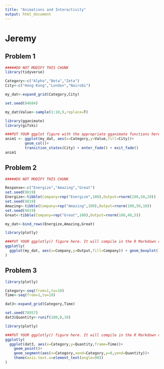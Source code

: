 ```yaml
---
title: "Animations and Interactivity"
output: html_document
---
```


# Jeremy

## Problem 1

```r

#####DO NOT MODIFY THIS CHUNK
library(tidyverse)

Category<-c("Alpha","Beta","Zeta")
City<-c("Hong Kong","London","Nairobi")

my_dat<-expand_grid(Category,City)

set.seed(84684)

my_dat$Value<-sample(1:10,9,replace=T)
```

```r
library(gganimate)
library(gifski)

###PUT YOUR ggplot figure with the appropriate gganimate functions here. It will compile in the html R Markdown report.
anim1 <- ggplot(my_dat, aes(x=Category,y=Value,fill=City))+
         geom_col()+
         transition_states(City) + enter_fade() + exit_fade()
anim1

```

## Problem 2

```r

#####DO NOT MODIFY THIS CHUNK

Response<-c("Energize","Amazing","Great")
set.seed(9819)
Energize<-tibble(Company=rep("Energize",100),Output=rnorm(100,50,20))
set.seed(9819)
Amazing<-tibble(Company=rep("Amazing",100),Output=rnorm(100,50,10))
set.seed(9819)
Great<-tibble(Company=rep("Great",100),Output=rnorm(100,40,5))

my_dat<-bind_rows(Energize,Amazing,Great)
```

```r

library(plotly)

###PUT YOUR ggplotly() figure here. It will compile in the R Markdown report.
ggplotly(
  ggplot(my_dat, aes(x=Company,y=Output,fill=Company)) + geom_boxplot()
)
```

## Problem 3

```r

library(plotly)

Category<-seq(from=1,to=10)
Time<-seq(from=1,to=10)

dat3<-expand_grid(Category,Time)

set.seed(78957)
dat3$Quantity<-runif(100,0,10)
```


```r

library(plotly)

###PUT YOUR ggplotly() figure here. It will compile in the R Markdown report.
ggplotly(
  ggplot(dat3, aes(x=Category,y=Quantity,frame=Time))+
    geom_point()+
    geom_segment(aes(x=Category,xend=Category,y=0,yend=Quantity))+
    theme(axis.text.x=element_text(angle=90))
)

```
